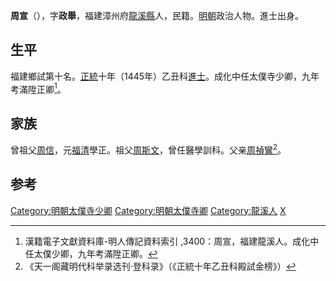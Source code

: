 '''周宣'''（{{bd|1416年||？}}），字'''政舉'''，福建漳州府[[龍溪縣|龍溪縣]]人，民籍。[[明朝|明朝]]政治人物。進士出身。

==生平==
福建鄉試第十名。[[正统_(年号)|正統]]十年（1445年）乙丑科[[進士|進士]]。成化中任太僕寺少卿，九年考滿陞正卿<ref>漢籍電子文獻資料庫-明人傳記資料索引 ,3400：周宣，福建龍溪人。成化中任太僕少卿，九年考滿陞正卿。</ref>。

==家族==
曾祖父[[周信|周信]]，元[[福清|福清]]學正。祖父[[周斯文|周斯文]]，曾任醫學訓科。父亲[[周禎鸞|周禎鸞]]<ref>《天一阁藏明代科举录选刊·登科录》（《正統十年乙丑科殿試金榜》）</ref>。

==参考==
{{reflist}}
{{明朝人物小作品}}
{{正統十年乙丑科殿試金榜}}
{{DEFAULTSORT:Zhou周}}
[[Category:明朝太僕寺少卿|Category:明朝太僕寺少卿]]
[[Category:明朝太僕寺卿|Category:明朝太僕寺卿]]
[[Category:龍溪人|Category:龍溪人]]
[[Category:周姓|X]]